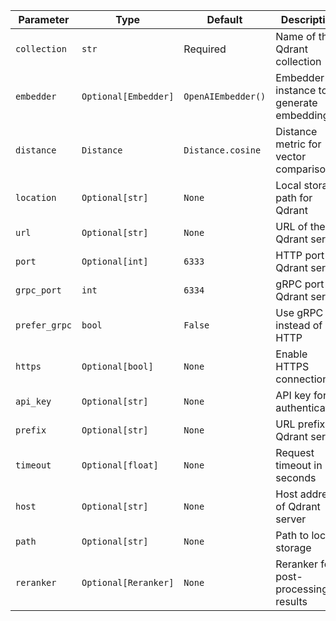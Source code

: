 | Parameter | Type | Default | Description |
| --------- | ---- | ------- | ----------- |
| `collection` | `str` | Required | Name of the Qdrant collection |
| `embedder` | `Optional[Embedder]` | `OpenAIEmbedder()` | Embedder instance to generate embeddings |
| `distance` | `Distance` | `Distance.cosine` | Distance metric for vector comparisons |
| `location` | `Optional[str]` | `None` | Local storage path for Qdrant |
| `url` | `Optional[str]` | `None` | URL of the Qdrant server |
| `port` | `Optional[int]` | `6333` | HTTP port for Qdrant server |
| `grpc_port` | `int` | `6334` | gRPC port for Qdrant server |
| `prefer_grpc` | `bool` | `False` | Use gRPC instead of HTTP |
| `https` | `Optional[bool]` | `None` | Enable HTTPS connection |
| `api_key` | `Optional[str]` | `None` | API key for authentication |
| `prefix` | `Optional[str]` | `None` | URL prefix for Qdrant server |
| `timeout` | `Optional[float]` | `None` | Request timeout in seconds |
| `host` | `Optional[str]` | `None` | Host address of Qdrant server |
| `path` | `Optional[str]` | `None` | Path to local storage |
| `reranker` | `Optional[Reranker]` | `None` | Reranker for post-processing results |
